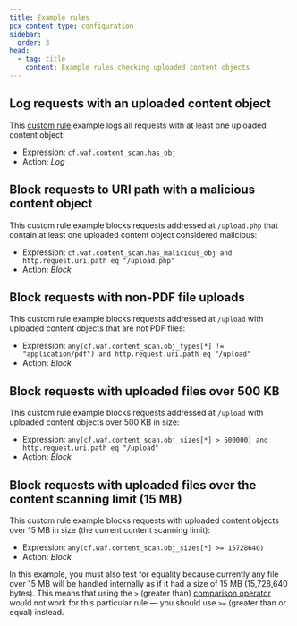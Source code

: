 ```yaml
---
title: Example rules
pcx_content_type: configuration
sidebar:
  order: 3
head:
  - tag: title
    content: Example rules checking uploaded content objects
---
```


## Log requests with an uploaded content object

This [custom rule](/waf/custom-rules/) example logs all requests with at least one uploaded content object:

- Expression: `cf.waf.content_scan.has_obj`
- Action: _Log_

## Block requests to URI path with a malicious content object

This custom rule example blocks requests addressed at `/upload.php` that contain at least one uploaded content object considered malicious:

- Expression: `cf.waf.content_scan.has_malicious_obj and http.request.uri.path eq "/upload.php"`
- Action: _Block_

## Block requests with non-PDF file uploads

This custom rule example blocks requests addressed at `/upload` with uploaded content objects that are not PDF files:

- Expression: `any(cf.waf.content_scan.obj_types[*] != "application/pdf") and http.request.uri.path eq "/upload"`
- Action: _Block_

## Block requests with uploaded files over 500 KB

This custom rule example blocks requests addressed at `/upload` with uploaded content objects over 500 KB in size:

- Expression: `any(cf.waf.content_scan.obj_sizes[*] > 500000) and http.request.uri.path eq "/upload"`
- Action: _Block_

## Block requests with uploaded files over the content scanning limit (15 MB)

This custom rule example blocks requests with uploaded content objects over 15 MB in size (the current content scanning limit):

- Expression: `any(cf.waf.content_scan.obj_sizes[*] >= 15728640)`
- Action: _Block_

In this example, you must also test for equality because currently any file over 15 MB will be handled internally as if it had a size of 15 MB (15,728,640 bytes). This means that using the `>` (greater than) [comparison operator](/ruleset-engine/rules-language/operators/#comparison-operators) would not work for this particular rule — you should use `>=` (greater than or equal) instead.
